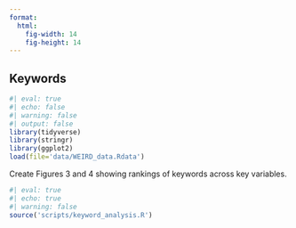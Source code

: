 ```yaml
---
format: 
  html:
    fig-width: 14
    fig-height: 14
---
```


## Keywords

```r
#| eval: true
#| echo: false
#| warning: false
#| output: false
library(tidyverse)
library(stringr)
library(ggplot2)
load(file='data/WEIRD_data.Rdata')
```

Create Figures 3 and 4 showing rankings of keywords across key variables.

```r
#| eval: true
#| echo: true
#| warning: false
source('scripts/keyword_analysis.R')
```

